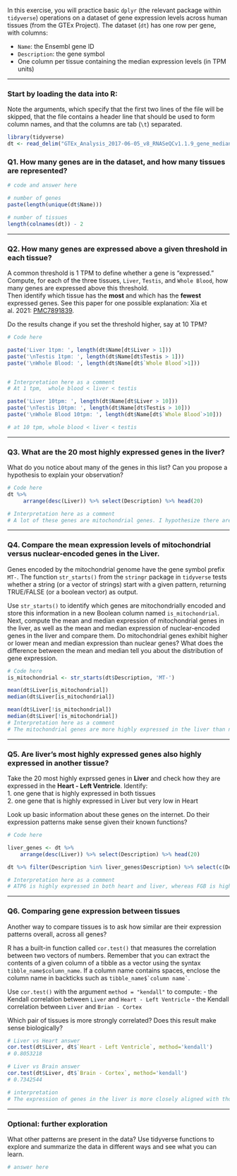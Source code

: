 In this exercise, you will practice basic `dplyr` (the relevant package within `tidyverse`) operations on a dataset of gene expression levels across human tissues (from the GTEx Project). The dataset (`dt`) has one row per gene, with columns:

-   `Name`: the Ensembl gene ID\
-   `Description`: the gene symbol
-   One column per tissue containing the median expression levels (in TPM units)

------------------------------------------------------------------------

### Start by loading the data into R:

Note the arguments, which specify that the first two lines of the file will be skipped, that the file contains a header line that should be used to form column names, and that the columns are tab (`\t`) separated.

```r
library(tidyverse)
dt <- read_delim("GTEx_Analysis_2017-06-05_v8_RNASeQCv1.1.9_gene_median_tpm.gct.gz", skip = 2, col_names = TRUE, delim = "\t")
```

### Q1. How many genes are in the dataset, and how many tissues are represented?

```r

# code and answer here

# number of genes
paste(length(unique(dt$Name)))

# number of tissues
length(colnames(dt)) - 2
```

------------------------------------------------------------------------

### Q2. How many genes are expressed above a given threshold in each tissue?

A common threshold is 1 TPM to define whether a gene is "expressed."\
Compute, for each of the three tissues, `Liver`, `Testis`, and `Whole Blood`, how many genes are expressed above this threshold.\
Then identify which tissue has the **most** and which has the **fewest** expressed genes. See this paper for one possible explanation: Xia et al. 2021: [PMC7891839](https://pmc.ncbi.nlm.nih.gov/articles/PMC7891839/).

Do the results change if you set the threshold higher, say at 10 TPM?

```r

# Code here

paste('Liver 1tpm: ', length(dt$Name[dt$Liver > 1]))
paste('\nTestis 1tpm: ', length(dt$Name[dt$Testis > 1]))
paste('\nWhole Blood: ', length(dt$Name[dt$`Whole Blood`>1]))


# Interpretation here as a comment
# At 1 tpm,  whole blood < liver < testis

paste('Liver 10tpm: ', length(dt$Name[dt$Liver > 10]))
paste('\nTestis 10tpm: ', length(dt$Name[dt$Testis > 10]))
paste('\nWhole Blood 10tpm: ', length(dt$Name[dt$`Whole Blood`>10]))

# at 10 tpm, whole blood < liver < testis
```

------------------------------------------------------------------------

### Q3. What are the 20 most highly expressed genes in the liver?

What do you notice about many of the genes in this list? Can you propose a hypothesis to explain your observation?

```r

# Code here
dt %>%
     arrange(desc(Liver)) %>% select(Description) %>% head(20)

# Interpretation here as a comment
# A lot of these genes are mitochondrial genes. I hypothesize there are either a lot of mitochondria in the liver or the mitochondria in the liver are particularly active. 

```

------------------------------------------------------------------------

### Q4. Compare the mean expression levels of mitochondrial versus nuclear-encoded genes in the Liver.

Genes encoded by the mitochondrial genome have the gene symbol prefix `MT-`. The function `str_starts()` from the `stringr` package in `tidyverse` tests whether a string (or a vector of strings) start with a given pattern, returning TRUE/FALSE (or a boolean vector) as output.

Use `str_starts()` to identify which genes are mitochondrially encoded and store this information in a new Boolean column named `is_mitochondrial`. Next, compute the mean and median expression of mitochondrial genes in the liver, as well as the mean and median expression of nuclear-encoded genes in the liver and compare them. Do mitochondrial genes exhibit higher or lower mean and median expression than nuclear genes? What does the difference between the mean and median tell you about the distribution of gene expression.

```r
# Code here
is_mitochondrial <- str_starts(dt$Description, 'MT-')

mean(dt$Liver[is_mitochondrial])
median(dt$Liver[is_mitochondrial])

mean(dt$Liver[!is_mitochondrial])
median(dt$Liver[!is_mitochondrial])
# Interpretation here as a comment
# The mitochondrial genes are more highly expressed in the liver than nuclear genes. The mean of mt gene expression is much higher than the median, which means that about half of mt genes are expressed at near 0 TPM, and the other half are skewed at a very high gene expression.
```

------------------------------------------------------------------------

### Q5. Are liver’s most highly expressed genes also highly expressed in another tissue?

Take the 20 most highly exprssed genes in **Liver** and check how they are expressed in the **Heart - Left Ventricle**. Identify:\
1. one gene that is highly expressed in both tissues\
2. one gene that is highly expressed in Liver but very low in Heart

Look up basic information about these genes on the internet. Do their expression patterns make sense given their known functions?

```r

# Code here

liver_genes <- dt %>%
    arrange(desc(Liver)) %>% select(Description) %>% head(20)

dt %>% filter(Description %in% liver_genes$Description) %>% select(c(Description, `Heart - Left Ventricle`))

# Interpretation here as a comment
# ATP6 is highly expressed in both heart and liver, whereas FGB is highly expressed in the liver but not in the heart. FGB encodes fibrinogen, which is a protein used in blood clotting. It is primarily synthesized and secreted in the liver, which is why it would make sense that it is highly expressed in the liver and not in the heart.
```

------------------------------------------------------------------------

### Q6. Comparing gene expression between tissues

Another way to compare tissues is to ask how similar are their expression patterns overall, across all genes?

R has a built-in function called `cor.test()` that measures the correlation between two vectors of numbers. Remember that you can extract the contents of a given column of a tibble as a vector using the syntax `tibble_name$column_name`. If a column name contains spaces, enclose the column name in backticks such as `` tibble_name$`column name` ``.

Use `cor.test()` with the argument `method = "kendall"` to compute: - the Kendall correlation between `Liver` and `Heart - Left Ventricle` - the Kendall correlation between `Liver` and `Brian - Cortex`

Which pair of tissues is more strongly correlated? Does this result make sense biologically?

```r
# Liver vs Heart answer
cor.test(dt$Liver, dt$`Heart - Left Ventricle`, method='kendall')
# 0.8053218

# Liver vs Brain answer
cor.test(dt$Liver, dt$`Brain - Cortex`, method='kendall')
# 0.7342544

# interpretation
# The expression of genes in the liver is more closely aligned with those of the heart than in the brain. Given that both the heart and liver are in the cardiovascular system, while the brain is not, I would expect that the heart and liver would have more pathways in common than with the brain.
```

------------------------------------------------------------------------

### Optional: further exploration

What other patterns are present in the data? Use tidyverse functions to explore and summarize the data in different ways and see what you can learn.

```r
# answer here
```
